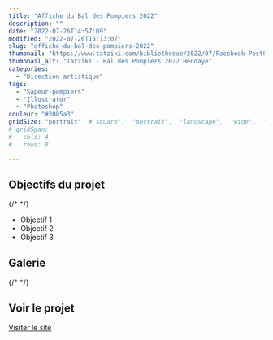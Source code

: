 ```yaml
---
title: "Affiche du Bal des Pompiers 2022"
description: ""
date: "2022-07-26T14:57:09"
modified: "2022-07-26T15:13:07"
slug: "affiche-du-bal-des-pompiers-2022"
thumbnail: "https://www.tatziki.com/bibliotheque/2022/07/Facebook-Post01.png"
thumbnail_alt: "Tatziki - Bal des Pompiers 2022 Hendaye"
categories:
  - "Direction artistique"
tags:
  - "Sapeur-pompiers"
  - "Illustrator"
  - "Photoshop"
couleur: "#3085a3"
gridSize: "portrait"  # square",  "portrait",  "landscape",  "wide",  "tall",  "feat",  "mini",
# gridSpan:
#   cols: 4
#   rows: 8  

---
```


## Objectifs du projet

{/* <!-- TODO: Ajouter les objectifs depuis ACF --> */}
- Objectif 1
- Objectif 2
- Objectif 3

## Galerie

{/* <!-- TODO: Ajouter les images du projet --> */}

## Voir le projet

[Visiter le site](https://www.tatziki.com/affiche-du-bal-des-pompiers-2022/)
